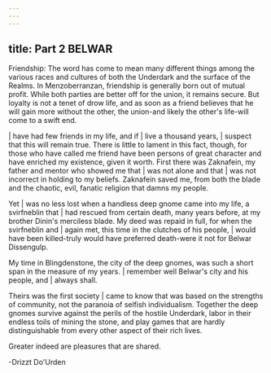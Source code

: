 ```yaml
---
---
---
```

title: Part 2 BELWAR
---

Friendship: The word has come to mean many different things among the various races and cultures of both the Underdark and the surface of the Realms. In Menzoberranzan, friendship is generally born out of mutual profit. While both parties are better off for the union, it remains secure. But loyalty is not a tenet of drow life, and as soon as a friend believes that he will gain more without the other, the union-and likely the other's life-will come to a swift end.

| have had few friends in my life, and if | live a thousand years, | suspect that this will remain true. There is little to lament in this fact, though, for those who have called me friend have been persons of great character and have enriched my existence, given it worth. First there was Zaknafein, my father and mentor who showed me that | was not alone and that | was not incorrect in holding to my beliefs. Zaknafein saved me, from both the blade and the chaotic, evil, fanatic religion that damns my people.

Yet | was no less lost when a handless deep gnome came into my life, a svirfneblin that | had rescued from certain death, many years before, at my brother Dinin's merciless blade. My deed was repaid in full, for when the svirfneblin and | again met, this time in the clutches of his people, | would have been killed-truly would have preferred death-were it not for Belwar Dissengulp.

My time in Blingdenstone, the city of the deep gnomes, was such a short span in the measure of my years. | remember well Belwar's city and his people, and | always shall.

Theirs was the first society | came to know that was based on the strengths of community, not the paranoia of selfish individualism. Together the deep gnomes survive against the perils of the hostile Underdark, labor in their endless toils of mining the stone, and play games that are hardly distinguishable from every other aspect of their rich lives.

Greater indeed are pleasures that are shared.

-Drizzt Do'Urden

